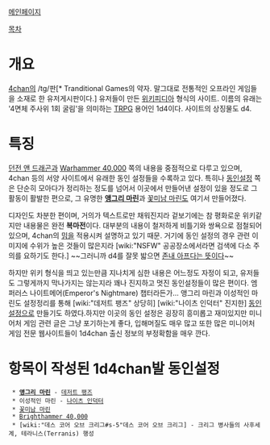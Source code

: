 [http://1d4chan.org/wiki/Main_Page 메인페이지]

[[목차]]
= 개요 =
[[4chan]]의 /tg/판[* Tranditional Games의 약자. 말그대로 전통적인 오프라인 게임들을 소재로 한 유저게시판이다.] 유저들이 만든 [[위키피디아]] 형식의 사이트. 이름의 유래는 '4면체 주사위 1회 굴림'을 의미하는 [[TRPG]] 용어인 1d4이다. 사이트의 상징물도 d4.

= 특징 =
[[던전 앤 드래곤]]과 [[Warhammer 40,000]] 쪽의 내용을 중점적으로 다루고 있으며, 4chan 등의 서양 사이트에서 유래한 동인 설정들을 수록하고 있다. 특히나 [[동인설정]] 쪽은 단순히 모아다가 정리하는 정도를 넘어서 이곳에서 만들어낸 설정이 있을 정도로 그 활동이 활발한 편으로, 그 유명한 '''[[앵그리 마린]]'''과 [[꽃미남 마린]]도 여기서 만들어졌다.

디자인도 차분한 편이며, 거의가 텍스트로만 채워진지라 겉보기에는 참 평화로운 위키같지만 내용물은 완전 '''복마전'''이다. 대부분의 내용이 철저하게 비틀기와 쌍욕으로 점철되어 있으며, 4chan의 [[밈]]을 적용시켜 설명하고 있기 때문. 거기에 동인 설정의 경우 관련 이미지에 수위가 높은 것들이 많은지라 [wiki:"NSFW" 공공장소에서라면 검색에 다소 주의를 요하기도 한다.] ~~그러니까 d4를 잘못 밟으면 [http://3.bp.blogspot.com/-XUfhUm2SbbQ/Tb9CNb85i2I/AAAAAAAAAI0/tj4vnLz5Bw8/s1600/P5020444.jpg 존내 아프다는 뜻이다]~~

하지만 위키 형식을 띄고 있는만큼 지나치게 심한 내용은 어느정도 자정이 되고, 유저들도 그렇게까지 막나가지는 않는지라 꽤나 진지하고 멋진 동인설정들이 많은 편이다. 엠퍼러스 나이트메어(Emperor's Nightmare) 챕터라든가... 앵그리 마린과 이성적인 마린도 설정정리를 통해 [wiki:"데저트 팽즈" 상당히] [wiki:"나이츠 인덕터" 진지한] [[동인설정]]으로 만들기도 하였다.하지만 이곳의 동인 설정은 굉장히 흥미롭고 재미있지만 미니어처 게임 관련 글은 그냥 포기하는게 좋다, 입해머질도 매우 많고 또한 많은 미니어처 게임 전문 웹사이트들이 1d4chan 출신 정보의 부정확함을 매우 깐다.

= 항목이 작성된 1d4chan발 동인설정 =
  * '''[[앵그리 마린]]''' - [[데저트 팽즈]]
  * 이성적인 마린 - [[나이츠 인덕터]]
  * [[꽃미남 마린]]
  * [[Brighthammer 40,000]]
  * [wiki:"데스 코어 오브 크리그#s-5"데스 코어 오브 크리그] - 크리그 병사들의 사후세계, 테라니스(Terranis) 행성
